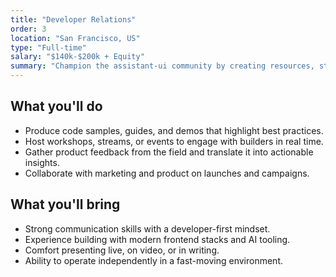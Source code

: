 ```yaml
---
title: "Developer Relations"
order: 3
location: "San Francisco, US"
type: "Full-time"
salary: "$140k-$200k + Equity"
summary: "Champion the assistant-ui community by creating resources, stories, and experiences that help teams succeed."
---
```


## What you'll do

- Produce code samples, guides, and demos that highlight best practices.
- Host workshops, streams, or events to engage with builders in real time.
- Gather product feedback from the field and translate it into actionable insights.
- Collaborate with marketing and product on launches and campaigns.

## What you'll bring

- Strong communication skills with a developer-first mindset.
- Experience building with modern frontend stacks and AI tooling.
- Comfort presenting live, on video, or in writing.
- Ability to operate independently in a fast-moving environment.
